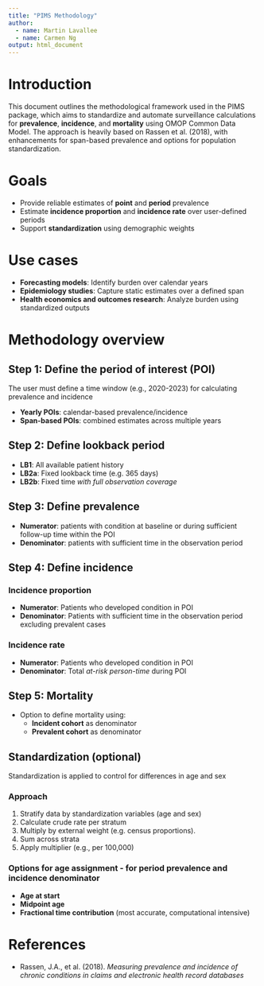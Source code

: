 ```yaml
---
title: "PIMS Methodology"
author:     
  - name: Martin Lavallee
  - name: Carmen Ng
output: html_document
---
```


# Introduction

This document outlines the methodological framework used in the PIMS package, which aims to 
standardize and automate surveillance calculations for **prevalence**, **incidence**, and **mortality**
using OMOP Common Data Model. The approach is heavily based on Rassen et al. (2018), with
enhancements for span-based prevalence and options for population standardization.

# Goals

- Provide reliable estimates of **point** and **period** prevalence
- Estimate **incidence proportion** and **incidence rate** over user-defined periods
- Support **standardization** using demographic weights

# Use cases

- **Forecasting models**: Identify burden over calendar years
- **Epidemiology studies**: Capture static estimates over a defined span
- **Health economics and outcomes research**: Analyze burden using standardized outputs

# Methodology overview

## Step 1: Define the period of interest (POI)

The user must define a time window (e.g., 2020-2023) for calculating prevalence and incidence

- **Yearly POIs**: calendar-based prevalence/incidence
- **Span-based POIs**: combined estimates across multiple years

## Step 2: Define lookback period

- **LB1**: All available patient history
- **LB2a**: Fixed lookback time (e.g. 365 days)
- **LB2b**: Fixed time *with full observation coverage*

## Step 3: Define prevalence

- **Numerator**: patients with condition at baseline or during sufficient follow-up time within the POI
- **Denominator**: patients with sufficient time in the observation period 

## Step 4: Define incidence

### Incidence proportion

- **Numerator**: Patients who developed condition in POI
- **Denominator**: Patients with  sufficient time in the observation period excluding prevalent cases

### Incidence rate

- **Numerator**: Patients who developed condition in POI
- **Denominator**: Total *at-risk person-time* during POI

## Step 5: Mortality

- Option to define mortality using:  
  - **Incident cohort** as denominator  
  - **Prevalent cohort** as denominator  
  
## Standardization (optional)

Standardization is applied to control for differences in age and sex

### Approach 

1. Stratify data by standardization variables (age and sex)
2. Calculate crude rate per stratum
3. Multiply by external weight (e.g. census proportions).
4. Sum across strata
5. Apply multiplier (e.g., per 100,000)

### Options for age assignment - for period prevalence and incidence denominator

- **Age at start**
- **Midpoint age**
- **Fractional time contribution** (most accurate, computational intensive)

# References
- Rassen, J.A., et al. (2018). *Measuring prevalence and incidence of chronic conditions in claims and electronic health record databases*



